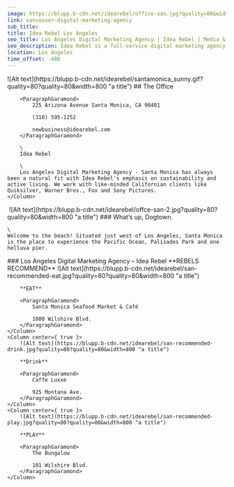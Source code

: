 ```yaml
---
image: https://blupp.b-cdn.net/idearebel/office-san.jpg?quality=80&width=800
link: vancouver-digital-marketing-agency
sub_title:
title: Idea Rebel Los Angeles
seo_title: Los Angeles Digital Marketing Agency | Idea Rebel | Media & Experiences
seo_description: Idea Rebel is a full-service digital marketing agency in Los Angeles offering media buying, strategy, digital experiences, marketing campaigns
location: Los Angeles
time_offset: -480
---
```


<Column2>
    <Column>
        ![Alt text](https://blupp.b-cdn.net/idearebel/santamonica_sunny.gif?quality=80?quality=80&width=800 "a title")
    </Column>
    <Column>
        ## The Office

        <ParagraphGaramond>
            225 Arizona Avenue Santa Monica, CA 90401

            (310) 595-1252

            newbusiness@idearebel.com
        </ParagraphGaramond>

        \
        Idea Rebel

        \
        Los Angeles Digital Marketing Agency - Santa Monica has always been a natural fit with Idea Rebel's emphasis on sustainability and active living. We work with like-minded Californian clients like Quiksilver, Warner Bros., Fox and Sony Pictures.
    </Column>
</Column2>
<Column>
    <Image>
        ![Alt text](https://blupp.b-cdn.net/idearebel/offce-san-2.jpg?quality=80?quality=80&width=800 "a title")
    </Image>
</Column>
<Column>
    ### What’s up, Dogtown.

    \
    Welcome to the beach! Situated just west of Los Angeles, Santa Monica is the place to experience the Pacific Ocean, Palisades Park and one helluva pier.
</Column>
<Column>
    ### Los Angeles Digital Marketing Agency – Idea Rebel
</Column>
<Column center={ true }>
    **REBELS RECOMMEND**
</Column>
<Column3>
    <Column center={ true }>
        ![Alt text](https://blupp.b-cdn.net/idearebel/san-recommended-eat.jpg?quality=80?quality=80&width=800 "a title")

        **EAT**

        <ParagraphGaramond>
            Santa Monica Seafood Market & Café

            1000 Wilshire Blvd.
        </ParagraphGaramond>
    </Column>
    <Column center={ true }>
        ![Alt text](https://blupp.b-cdn.net/idearebel/san-recommended-drink.jpg?quality=80?quality=80&width=800 "a title")

        **Drink**

        <ParagraphGaramond>
            Caffe Luxxe

            925 Montana Ave.
        </ParagraphGaramond>
    </Column>
    <Column center={ true }>
        ![Alt text](https://blupp.b-cdn.net/idearebel/san-recommended-play.jpg?quality=80?quality=80&width=800 "a title")

        **PLAY**

        <ParagraphGaramond>
            The Bungalow

            101 Wilshire Blvd.
        </ParagraphGaramond>
    </Column>
</Column3>
